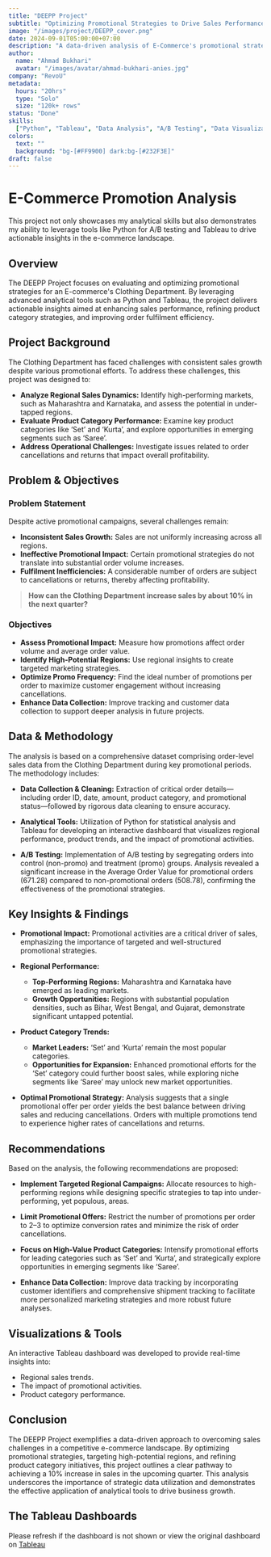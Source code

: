 ```yaml
---
title: "DEEPP Project"
subtitle: "Optimizing Promotional Strategies to Drive Sales Performance"
image: "/images/project/DEEPP_cover.png"
date: 2024-09-01T05:00:00+07:00
description: "A data-driven analysis of E-Commerce's promotional strategies, executed as part of the DEEPP (Data End-to-End Portfolio Project) from RevoU. The project leverages Python and Tableau to identify actionable insights for boosting sales performance."
author:
  name: "Ahmad Bukhari"
  avatar: "/images/avatar/ahmad-bukhari-anies.jpg"
company: "RevoU"
metadata:
  hours: "20hrs"
  type: "Solo"
  size: "120k+ rows"
status: "Done"
skills:
  ["Python", "Tableau", "Data Analysis", "A/B Testing", "Data Visualization"]
colors:
  text: ""
  background: "bg-[#FF9900] dark:bg-[#232F3E]"
draft: false
---
```


# E-Commerce Promotion Analysis

This project not only showcases my analytical skills but also demonstrates my ability to leverage tools like Python for A/B testing and Tableau to drive actionable insights in the e-commerce landscape.

## Overview

The DEEPP Project focuses on evaluating and optimizing promotional strategies for an E-commerce's Clothing Department. By leveraging advanced analytical tools such as Python and Tableau, the project delivers actionable insights aimed at enhancing sales performance, refining product category strategies, and improving order fulfilment efficiency.

## Project Background

The Clothing Department has faced challenges with consistent sales growth despite various promotional efforts. To address these challenges, this project was designed to:

- **Analyze Regional Sales Dynamics:** Identify high-performing markets, such as Maharashtra and Karnataka, and assess the potential in under-tapped regions.
- **Evaluate Product Category Performance:** Examine key product categories like ‘Set’ and ‘Kurta’, and explore opportunities in emerging segments such as ‘Saree’.
- **Address Operational Challenges:** Investigate issues related to order cancellations and returns that impact overall profitability.

## Problem & Objectives

### Problem Statement

Despite active promotional campaigns, several challenges remain:

- **Inconsistent Sales Growth:** Sales are not uniformly increasing across all regions.
- **Ineffective Promotional Impact:** Certain promotional strategies do not translate into substantial order volume increases.
- **Fulfilment Inefficiencies:** A considerable number of orders are subject to cancellations or returns, thereby affecting profitability.

> **How can the Clothing Department increase sales by about 10% in the next quarter?**

### Objectives

- **Assess Promotional Impact:** Measure how promotions affect order volume and average order value.
- **Identify High-Potential Regions:** Use regional insights to create targeted marketing strategies.
- **Optimize Promo Frequency:** Find the ideal number of promotions per order to maximize customer engagement without increasing cancellations.
- **Enhance Data Collection:** Improve tracking and customer data collection to support deeper analysis in future projects.

## Data & Methodology

The analysis is based on a comprehensive dataset comprising order-level sales data from the Clothing Department during key promotional periods. The methodology includes:

- **Data Collection & Cleaning:**
  Extraction of critical order details—including order ID, date, amount, product category, and promotional status—followed by rigorous data cleaning to ensure accuracy.

- **Analytical Tools:**
  Utilization of Python for statistical analysis and Tableau for developing an interactive dashboard that visualizes regional performance, product trends, and the impact of promotional activities.

- **A/B Testing:**
  Implementation of A/B testing by segregating orders into control (non-promo) and treatment (promo) groups. Analysis revealed a significant increase in the Average Order Value for promotional orders (671.28) compared to non-promotional orders (508.78), confirming the effectiveness of the promotional strategies.

## Key Insights & Findings

- **Promotional Impact:**
  Promotional activities are a critical driver of sales, emphasizing the importance of targeted and well-structured promotional strategies.

- **Regional Performance:**

  - **Top-Performing Regions:** Maharashtra and Karnataka have emerged as leading markets.
  - **Growth Opportunities:** Regions with substantial population densities, such as Bihar, West Bengal, and Gujarat, demonstrate significant untapped potential.

- **Product Category Trends:**

  - **Market Leaders:** ‘Set’ and ‘Kurta’ remain the most popular categories.
  - **Opportunities for Expansion:** Enhanced promotional efforts for the ‘Set’ category could further boost sales, while exploring niche segments like ‘Saree’ may unlock new market opportunities.

- **Optimal Promotional Strategy:**
  Analysis suggests that a single promotional offer per order yields the best balance between driving sales and reducing cancellations. Orders with multiple promotions tend to experience higher rates of cancellations and returns.

## Recommendations

Based on the analysis, the following recommendations are proposed:

- **Implement Targeted Regional Campaigns:**
  Allocate resources to high-performing regions while designing specific strategies to tap into under-performing, yet populous, areas.

- **Limit Promotional Offers:**
  Restrict the number of promotions per order to 2–3 to optimize conversion rates and minimize the risk of order cancellations.

- **Focus on High-Value Product Categories:**
  Intensify promotional efforts for leading categories such as ‘Set’ and ‘Kurta’, and strategically explore opportunities in emerging segments like ‘Saree’.

- **Enhance Data Collection:**
  Improve data tracking by incorporating customer identifiers and comprehensive shipment tracking to facilitate more personalized marketing strategies and more robust future analyses.

## Visualizations & Tools

An interactive Tableau dashboard was developed to provide real-time insights into:

- Regional sales trends.
- The impact of promotional activities.
- Product category performance.

## Conclusion

The DEEPP Project exemplifies a data-driven approach to overcoming sales challenges in a competitive e-commerce landscape. By optimizing promotional strategies, targeting high-potential regions, and refining product category initiatives, this project outlines a clear pathway to achieving a 10% increase in sales in the upcoming quarter. This analysis underscores the importance of strategic data utilization and demonstrates the effective application of analytical tools to drive business growth.


## The Tableau Dashboards

<TableauEmbed />
Please refresh if the dashboard is not shown or view the original dashboard on <a href="https://public.tableau.com/views/DEEPP_17251231861900/MainDash?:language=en-US&:sid=&:redirect=auth&:display_count=n&:origin=viz_share_link"  target="_blank" rel="noopener noreferrer" > Tableau </a>
